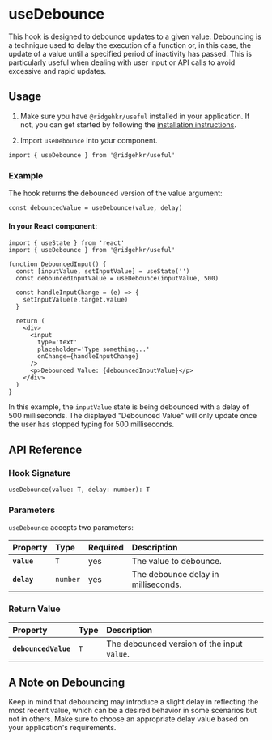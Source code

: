 # useDebounce

This hook is designed to debounce updates to a given value. Debouncing is a technique used to delay the execution of a function or, in this case, the update of a value until a specified period of inactivity has passed. This is particularly useful when dealing with user input or API calls to avoid excessive and rapid updates.

## Usage

1. Make sure you have `@ridgehkr/useful` installed in your application. If not, you can get started by following the [installation instructions](/#getting-started).

2. Import `useDebounce` into your component.

```tsx
import { useDebounce } from '@ridgehkr/useful'
```

### Example

The hook returns the debounced version of the value argument:

```tsx
const debouncedValue = useDebounce(value, delay)
```

#### In your React component:

```tsx /useDebounce/ filename="DebouncedInput.jsx"
import { useState } from 'react'
import { useDebounce } from '@ridgehkr/useful'

function DebouncedInput() {
  const [inputValue, setInputValue] = useState('')
  const debouncedInputValue = useDebounce(inputValue, 500)

  const handleInputChange = (e) => {
    setInputValue(e.target.value)
  }

  return (
    <div>
      <input
        type='text'
        placeholder='Type something...'
        onChange={handleInputChange}
      />
      <p>Debounced Value: {debouncedInputValue}</p>
    </div>
  )
}
```

In this example, the `inputValue` state is being debounced with a delay of 500 milliseconds. The displayed "Debounced Value" will only update once the user has stopped typing for 500 milliseconds.

## API Reference

### Hook Signature

```tsx
useDebounce(value: T, delay: number): T
```

### Parameters

`useDebounce` accepts two parameters:

| Property    | Type     | Required | Description                         |
| :---------- | :------- | :------- | :---------------------------------- |
| **`value`** | `T`      | yes      | The value to debounce.              |
| **`delay`** | `number` | yes      | The debounce delay in milliseconds. |

### Return Value

| Property             | Type | Description                                 |
| :------------------- | :--- | :------------------------------------------ |
| **`debouncedValue`** | `T`  | The debounced version of the input `value`. |

## A Note on Debouncing

Keep in mind that debouncing may introduce a slight delay in reflecting the most recent value, which can be a desired behavior in some scenarios but not in others. Make sure to choose an appropriate delay value based on your application's requirements.
